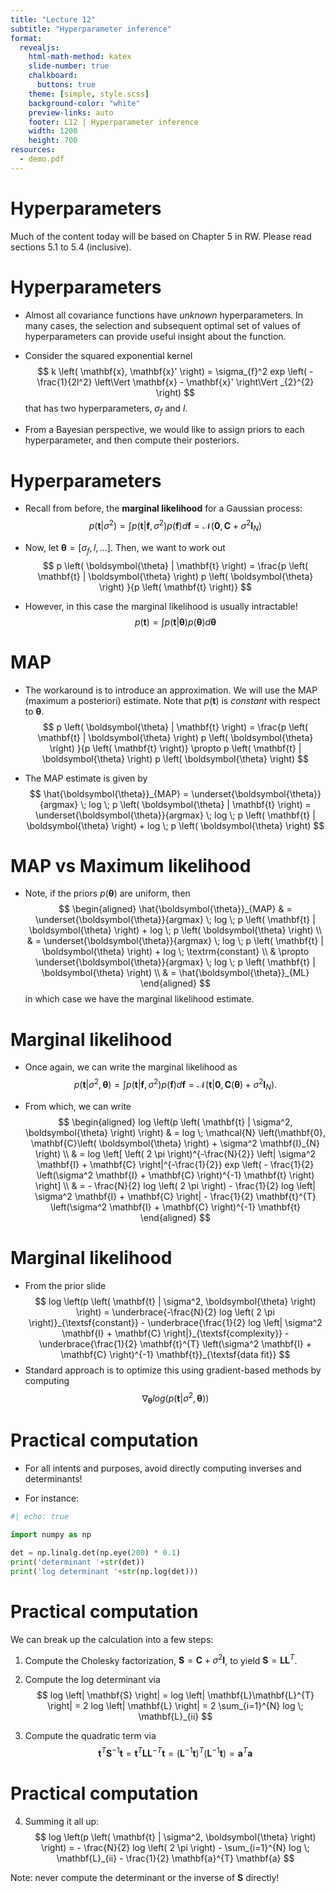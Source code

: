 ```yaml
---
title: "Lecture 12"
subtitle: "Hyperparameter inference"
format:
  revealjs: 
    html-math-method: katex
    slide-number: true
    chalkboard: 
      buttons: true
    theme: [simple, style.scss]
    background-color: "white"
    preview-links: auto
    footer: L12 | Hyperparameter inference
    width: 1200
    height: 700
resources:
  - demo.pdf
---
```


# Hyperparameters

Much of the content today will be based on Chapter 5 in RW. Please read sections 5.1 to 5.4 (inclusive). 

# Hyperparameters

- Almost all covariance functions have *unknown* hyperparameters. In many cases, the selection and subsequent optimal set of values of hyperparameters can provide useful insight about the function. 
- Consider the squared exponential kernel
$$
k \left( \mathbf{x}, \mathbf{x}' \right) = \sigma_{f}^2 exp \left( -\frac{1}{2l^2} \left\Vert  \mathbf{x} -  \mathbf{x}' \right\Vert _{2}^{2} \right)
$$
that has two hyperparameters, $\sigma_{f}$ and $l$. 

- From a Bayesian perspective, we would like to assign priors to each hyperparameter, and then compute their posteriors. 


# Hyperparameters

- Recall from before, the **marginal likelihood** for a Gaussian process:
$$
p \left( \mathbf{t} | \sigma^2 \right) = \int p \left( \mathbf{t} | \mathbf{f}, \sigma^2 \right) p \left( \mathbf{f} \right) d \mathbf{f} = \mathcal{N} \left(\mathbf{0}, \mathbf{C} + \sigma^2 \mathbf{I}_{N} \right) 
$$

- Now, let $\boldsymbol{\theta} = \left[ \sigma_f, l, \ldots \right]$. Then, we want to work out
$$
p \left( \boldsymbol{\theta} | \mathbf{t} \right) = \frac{p \left( \mathbf{t} | \boldsymbol{\theta} \right)  p \left( \boldsymbol{\theta} \right) }{p \left( \mathbf{t} \right)}
$$

- However, in this case the marginal likelihood is usually intractable! 
$$
p \left( \mathbf{t} \right) = \int p \left( \mathbf{t} | \boldsymbol{\theta} \right)  p \left( \boldsymbol{\theta} \right) d \boldsymbol{\theta}
$$

# MAP

- The workaround is to introduce an approximation. We will use the MAP (maximum a posteriori) estimate. Note that $p\left( \mathbf{t} \right)$ is *constant* with respect to $\boldsymbol{\theta}$. 
$$
p \left( \boldsymbol{\theta} | \mathbf{t} \right) = \frac{p \left( \mathbf{t} | \boldsymbol{\theta} \right)  p \left( \boldsymbol{\theta} \right) }{p \left( \mathbf{t} \right)}
\propto p \left( \mathbf{t} | \boldsymbol{\theta} \right)  p \left( \boldsymbol{\theta} \right) 
$$

- The MAP estimate is given by
$$
\hat{\boldsymbol{\theta}}_{MAP} = \underset{\boldsymbol{\theta}}{argmax} \; log \;  p \left( \boldsymbol{\theta} | \mathbf{t} \right) = \underset{\boldsymbol{\theta}}{argmax} \; log \; p \left( \mathbf{t} | \boldsymbol{\theta} \right) + log \;  p \left( \boldsymbol{\theta} \right)
$$

# MAP vs Maximum likelihood
- Note, if the priors $p \left( \boldsymbol{\theta} \right)$ are uniform, then 
$$
\begin{aligned}
\hat{\boldsymbol{\theta}}_{MAP} & = \underset{\boldsymbol{\theta}}{argmax} \; log \; p \left( \mathbf{t} | \boldsymbol{\theta} \right) + log \;  p \left( \boldsymbol{\theta} \right) \\
& = \underset{\boldsymbol{\theta}}{argmax} \; log \; p \left( \mathbf{t} | \boldsymbol{\theta} \right) + log \; \textrm{constant} \\
& \propto \underset{\boldsymbol{\theta}}{argmax} \; log \; p \left( \mathbf{t} | \boldsymbol{\theta} \right) \\
& = \hat{\boldsymbol{\theta}}_{ML}
\end{aligned}
$$
in which case we have the marginal likelihood estimate. 

# Marginal likelihood 
- Once again, we can write the marginal likelihood as 
$$
p \left( \mathbf{t} | \sigma^2, \boldsymbol{\theta} \right) = \int p \left( \mathbf{t} | \mathbf{f}, \sigma^2 \right) p \left( \mathbf{f} \right) d \mathbf{f} = \mathcal{N} \left(\mathbf{t} | \mathbf{0}, \mathbf{C}\left( \boldsymbol{\theta} \right) + \sigma^2 \mathbf{I}_{N} \right). 
$$

- From which, we can write 
$$
\begin{aligned}
log \left(p \left( \mathbf{t} | \sigma^2, \boldsymbol{\theta} \right)  \right) & = log \; \mathcal{N} \left(\mathbf{0}, \mathbf{C}\left( \boldsymbol{\theta} \right) + \sigma^2 \mathbf{I}_{N} \right) \\ 
& = log \left[  \left( 2 \pi \right)^{-\frac{N}{2}}  \left| \sigma^2 \mathbf{I} + \mathbf{C} \right|^{-\frac{1}{2}} exp \left( - \frac{1}{2} \left(\sigma^2 \mathbf{I} + \mathbf{C} \right)^{-1} \mathbf{t} \right)  \right] \\ 
& = - \frac{N}{2} log \left( 2 \pi \right) - \frac{1}{2} log  \left| \sigma^2 \mathbf{I} + \mathbf{C} \right| - \frac{1}{2} \mathbf{t}^{T} \left(\sigma^2 \mathbf{I} + \mathbf{C} \right)^{-1} \mathbf{t}
\end{aligned}
$$

# Marginal likelihood

- From the prior slide 
$$
log \left(p \left( \mathbf{t} | \sigma^2, \boldsymbol{\theta} \right)  \right) = \underbrace{-\frac{N}{2} log \left( 2 \pi \right)}_{\textsf{constant}} - \underbrace{\frac{1}{2} log  \left| \sigma^2 \mathbf{I} + \mathbf{C} \right|}_{\textsf{complexity}} - \underbrace{\frac{1}{2} \mathbf{t}^{T} \left(\sigma^2 \mathbf{I} + \mathbf{C} \right)^{-1} \mathbf{t}}_{\textsf{data fit}}
$$
- Standard approach is to optimize this using gradient-based methods by computing
$$
\nabla_{\boldsymbol{\theta}} log \left(p \left( \mathbf{t} | \sigma^2, \boldsymbol{\theta} \right)  \right)
$$

# Practical computation

- For all intents and purposes, avoid directly computing inverses and determinants!

- For instance:

```python

#| echo: true

import numpy as np

det = np.linalg.det(np.eye(200) * 0.1)
print('determinant '+str(det)) 
print('log determinant '+str(np.log(det)))
```

# Practical computation

We can break up the calculation into a few steps:

1. Compute the Cholesky factorization, $\mathbf{S} = \mathbf{C} + \sigma^2 \mathbf{I}$, to yield $\mathbf{S} = \mathbf{LL}^{T}$. 

2. Compute the log determinant via 
$$
log  \left| \mathbf{S} \right| = log  \left| \mathbf{L}\mathbf{L}^{T} \right| = 2 log \left| \mathbf{L} \right| = 2 \sum_{i=1}^{N} log \; \mathbf{L}_{ii}
$$

3. Compute the quadratic term via 
$$
\mathbf{t}^{T} \mathbf{S}^{-1} \mathbf{t} = \mathbf{t}^{T} \mathbf{LL}^{-T} \mathbf{t} = \left( \mathbf{L}^{-1} \mathbf{t} \right)^{T} \left( \mathbf{L}^{-1} \mathbf{t}\right) = \mathbf{a}^{T} \mathbf{a}
$$

# Practical computation

4. Summing it all up: 
$$
log \left(p \left( \mathbf{t} | \sigma^2, \boldsymbol{\theta} \right)  \right) = - \frac{N}{2} log \left( 2 \pi \right) - \sum_{i=1}^{N} log \; \mathbf{L}_{ii} - \frac{1}{2} \mathbf{a}^{T} \mathbf{a}
$$

Note: never compute the determinant or the inverse of $\mathbf{S}$ directly! 